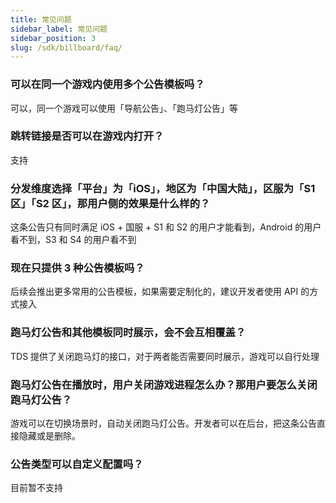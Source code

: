 ```yaml
---
title: 常见问题
sidebar_label: 常见问题
sidebar_position: 3
slug: /sdk/billboard/faq/
---
```


<head>
  <meta name="robots" content="noindex" />
</head>


### 可以在同一个游戏内使用多个公告模板吗？

可以，同一个游戏可以使用「导航公告」、「跑马灯公告」等


### 跳转链接是否可以在游戏内打开？

支持

### 分发维度选择「平台」为「iOS」，地区为「中国大陆」，区服为「S1 区」「S2 区」，那用户侧的效果是什么样的？

这条公告只有同时满足 iOS + 国服 + S1 和 S2 的用户才能看到，Android 的用户看不到，S3 和 S4 的用户看不到


### 现在只提供 3 种公告模板吗？

后续会推出更多常用的公告模板，如果需要定制化的，建议开发者使用 API 的方式接入


### 跑马灯公告和其他模板同时展示，会不会互相覆盖？

TDS 提供了关闭跑马灯的接口，对于两者能否需要同时展示，游戏可以自行处理


### 跑马灯公告在播放时，用户关闭游戏进程怎么办？那用户要怎么关闭跑马灯公告？

游戏可以在切换场景时，自动关闭跑马灯公告。开发者可以在后台，把这条公告直接隐藏或是删除。


### 公告类型可以自定义配置吗？

目前暂不支持
